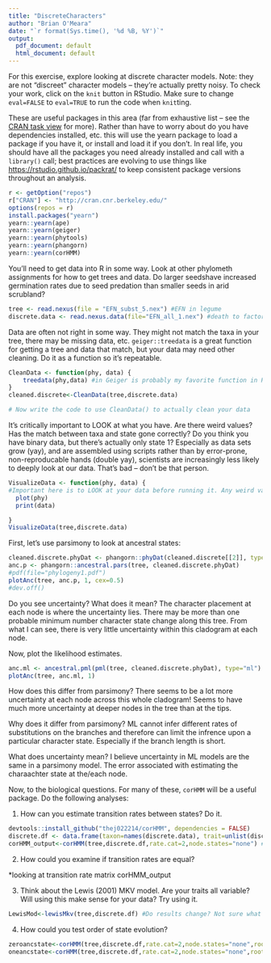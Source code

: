 ```yaml
---
title: "DiscreteCharacters"
author: "Brian O'Meara"
date: "`r format(Sys.time(), '%d %B, %Y')`"
output:
  pdf_document: default
  html_document: default
---
```


For this exercise, explore looking at discrete character models. Note: they are not "discreet" character models -- they're actually pretty noisy. To check your work, click on the `knit` button in RStudio. Make sure to change `eval=FALSE` to `eval=TRUE` to run the code when `knit`ting.

These are useful packages in this area (far from exhaustive list -- see the [CRAN task view](https://cran.r-project.org/web/views/Phylogenetics.html) for more). Rather than have to worry about do you have dependencies installed, etc. this will use the yearn package to load a package if you have it, or install and load it if you don't. In real life, you should have all the packages you need already installed and call with a `library()` call; best practices are evolving to use things like [https://rstudio.github.io/packrat/](packrat) to keep consistent package versions throughout an analysis.


```r
r <- getOption("repos")
r["CRAN"] <- "http://cran.cnr.berkeley.edu/"
options(repos = r)
install.packages("yearn")
yearn::yearn(ape)
yearn::yearn(geiger)
yearn::yearn(phytools)
yearn::yearn(phangorn)
yearn::yearn(corHMM)
```

You'll need to get data into R in some way. Look at other phylometh assignments for how to get trees and data. Do larger seedshave increased germination rates due to seed predation than smaller seeds in arid scrubland? 

```r
tree <- read.nexus(file = "EFN_subst_5.nex") #EFN in legume
discrete.data <- read.nexus.data(file="EFN_all_1.nex") #death to factors. #check for nexus format
```

Data are often not right in some way. They might not match the taxa in your tree, there may be missing data, etc. `geiger::treedata` is a great function for getting a tree and data that match, but your data may need other cleaning. Do it as a function so it's repeatable.

```r
CleanData <- function(phy, data) {
	treedata(phy,data) #in Geiger is probably my favorite function in R.
}
cleaned.discrete<-CleanData(tree,discrete.data)

# Now write the code to use CleanData() to actually clean your data

```

It's critically important to LOOK at what you have. Are there weird values? Has the match between taxa and state gone correctly? Do you think you have binary data, but there's actually only state 1? Especially as data sets grow (yay), and are assembled using scripts rather than by error-prone, non-reproducable hands (double yay), scientists are increasingly less likely to deeply look at our data. That's bad -- don't be that person.

```r
VisualizeData <- function(phy, data) {
#Important here is to LOOK at your data before running it. Any weird values? Does it all make sense? What about your tree? Polytomies? # Now write the code to use VisualizeData() to actually look at your data
  plot(phy)
  print(data)

}
VisualizeData(tree,discrete.data)
```

First, let's use parsimony to look at ancestral states:

```r
cleaned.discrete.phyDat <- phangorn::phyDat(cleaned.discrete[[2]], type="USER", levels=c(0,1)) #phyDat is a data format used by phangorn #error preventing knit
anc.p <- phangorn::ancestral.pars(tree, cleaned.discrete.phyDat)
#pdf(file="phylogeny1.pdf")
plotAnc(tree, anc.p, 1, cex=0.5)
#dev.off()
```

Do you see uncertainty? What does it mean? The character placement at each node is where the uncertainty lies. There may be more than one probable minimum number character state change along this tree. From what I can see, there is very little uncertainty within this cladogram at each node.    

Now, plot the likelihood estimates.

```r
anc.ml <- ancestral.pml(pml(tree, cleaned.discrete.phyDat), type="ml")
plotAnc(tree, anc.ml, 1)
```

How does this differ from parsimony? There seems to be a lot more uncertainty at each node across this whole cladogram! Seems to have much more uncertainty at deeper nodes in the tree than at the tips. 

Why does it differ from parsimony? ML cannot infer different rates of substitutions on the branches and therefore can limit the infrence upon a particular character state. Especially if the branch length is short.

What does uncertainty mean? I believe uncertainty in ML models are the same in a parsimony model. The error associated with estimating the charaachter state at the/each node.

Now, to the biological questions. For many of these, `corHMM` will be a useful package. Do the following analyses:

1. How can you estimate transition rates between states? Do it.
```r
devtools::install_github("thej022214/corHMM", dependencies = FALSE)
discrete.df <- data.frame(taxon=names(discrete.data), trait=unlist(discrete.data), stringsAsFactors = FALSE)
corHMM_output<-corHMM(tree,discrete.df,rate.cat=2,node.states="none") #data matrix containing species information #vague
```
2. How could you examine if transition rates are equal?

*looking at transition rate matrix
corHMM_output

3. Think about the Lewis (2001) MKV model. Are your traits all variable? Will using this make sense for your data? Try using it. 
```r
LewisMod<-lewisMkv(tree,discrete.df) #Do results change? Not sure what you would mean by traits all variable? It should just be two characters (0,1) presence or absence of EFN. There's variation in the structure of the EFN, but I have decoupled that out of this analysis I believe. The MK model appears to be gradualistic in change from one state to the next and doesn't seem to be realistic in terms of the biology in question. ###this took a very long time to run (an hour plus, so I stopped running it. Probably due to 839 tips! I would love to see what the output looks like. 
```
4. How could you test order of state evolution?
```r
zeroancstate<-corHMM(tree,discrete.df,rate.cat=2,node.states="none",root.p=1)
oneancstate<-corHMM(tree,discrete.df,rate.cat=2,node.states="none",root.p=0) #compare models
```